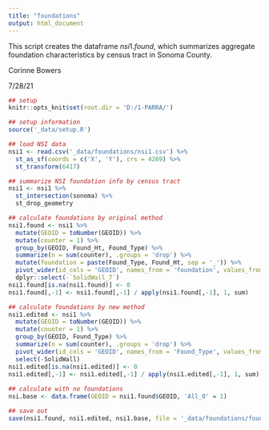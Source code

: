 ```yaml
---
title: "foundations"
output: html_document
---
```


This script creates the dataframe $nsi1.found$, which summarizes aggregate foundation characteristics by census tract in Sonoma County.

Corinne Bowers 

7/28/21

```r
## setup
knitr::opts_knit$set(root.dir = 'D:/1-PARRA/')

```

```r
## setup information
source('_data/setup.R')

```

```r
## load NSI data
nsi1 <- read.csv('_data/foundations/nsi1.csv') %>% 
  st_as_sf(coords = c('X', 'Y'), crs = 4269) %>% 
  st_transform(6417)

## summarize NSI foundation info by census tract
nsi1 <- nsi1 %>% 
  st_intersection(sonoma) %>% 
  st_drop_geometry 

## calculate foundations by original method
nsi1.found <- nsi1 %>% 
  mutate(GEOID = toNumber(GEOID)) %>% 
  mutate(counter = 1) %>% 
  group_by(GEOID, Found_Ht, Found_Type) %>% 
  summarize(n = sum(counter), .groups = 'drop') %>% 
  mutate(foundation = paste(Found_Type, Found_Ht, sep = '_')) %>% 
  pivot_wider(id_cols = 'GEOID', names_from = 'foundation', values_from = 'n') %>% 
  dplyr::select(-`SolidWall_7`)
nsi1.found[is.na(nsi1.found)] <- 0
nsi1.found[,-1] <- nsi1.found[,-1] / apply(nsi1.found[,-1], 1, sum)

## calculate foundations by new method
nsi1.edited <- nsi1 %>% 
  mutate(GEOID = toNumber(GEOID)) %>% 
  mutate(counter = 1) %>% 
  group_by(GEOID, Found_Type) %>% 
  summarize(n = sum(counter), .groups = 'drop') %>% 
  pivot_wider(id_cols = 'GEOID', names_from = 'Found_Type', values_from = 'n') %>% 
  select(-SolidWall)
nsi1.edited[is.na(nsi1.edited)] <- 0
nsi1.edited[,-1] <- nsi1.edited[,-1] / apply(nsi1.edited[,-1], 1, sum)
  
## calculate with no foundations
nsi.base <- data.frame(GEOID = nsi1.found$GEOID, 'All_0' = 1)

```

```r
## save out
save(nsi1.found, nsi1.edited, nsi1.base, file = '_data/foundations/foundations.Rdata')

```

